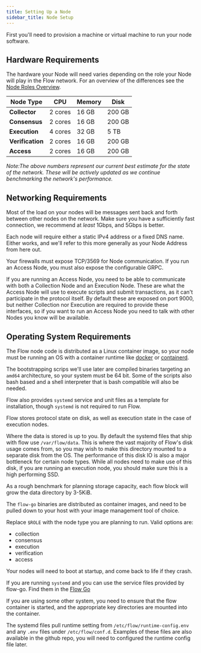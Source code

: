 ```yaml
---
title: Setting Up a Node
sidebar_title: Node Setup
---
```


<!-- [block:api-header]
{
"title": "Setup your Node Hardware"
}
[/block] -->

First you'll need to provision a machine or virtual machine to run your node software.

## Hardware Requirements

The hardware your Node will need varies depending on the role your Node will play in the Flow network. For an overview of the differences see the [Node Roles Overview](/operator/node-roles).

| Node Type        | CPU     | Memory |  Disk  |
|------------------|---------|--------|--------|
| **Collector**    | 2 cores | 16 GB  | 200 GB |
| **Consensus**    | 2 cores | 16 GB  | 200 GB |
| **Execution**    | 4 cores | 32 GB  | 5 TB   |
| **Verification** | 2 cores | 16 GB  | 200 GB |
| **Access**       | 2 cores | 16 GB  | 200 GB |

_Note:The above numbers represent our current best estimate for the state of the network.  These will be actively updated as we continue benchmarking the network's performance._

## Networking Requirements

Most of the load on your nodes will be messages sent back and forth between other nodes on the network. Make sure you have a sufficiently fast connection, we recommend at _least_ 1Gbps, and 5Gbps is better.

Each node will require either a static IPv4 address or a fixed DNS name. Either works, and we'll refer to this more generally as your Node Address from here out.

<!-- [block:callout]
{
"type": "info",
"body": "Your Node Address must be a publicly routable IPv4 address or valid DNS name that points to your node. This is how other nodes in the network will communicate with you.",
"title": "Node Address Requirements"
}
[/block] -->

Your firewalls must expose TCP/3569 for Node communication. If you run an Access Node, you must also expose the configurable GRPC.

If you are running an Access Node, you need to be able to communicate with both a Collection Node and an Execution Node. These are what the Access Node will use to execute scripts and submit transactions, as it can't participate in the protocol itself. By default these are exposed on port 9000, but neither Collection nor Execution are required to provide these interfaces, so if you want to run an Access Node you need to talk with other Nodes you know will be available.

<!-- [block:image]
{
"images": [
{
"image": [
"https://files.readme.io/d28c155-Flow-architecture_1.png",
"Flow-architecture (1).png",
1460,
721,
"#e8edf5"
],
"caption": "Example Topology for an exhaustive hosting setup"
}
]
}
[/block] -->

## Operating System Requirements

The Flow node code is distributed as a Linux container image, so your node must be running an OS with a container runtime like [docker](https://docker.com) or [containerd](https://containerd.io).

The bootstrapping scrips we'll use later are compiled binaries targeting an `amd64` architecture, so your system must be 64 bit. Some of the scripts also bash based and a shell interpreter that is bash compatible will also be needed.

Flow also provides `systemd` service and unit files as a template for installation, though `systemd` is not required to run Flow.

<!-- [block:callout]
{
"type": "info",
"title": "Choose Your Own Adventure",
"body": "Flow is distributed in such a way that makes it very system agnostic. You are free to build your own orchestration around how you run your nodes and manage your keys.\n\nFor the remainder of this guide, we cover the most simple case, a single node being hand deployed. This should give you a good sense of what's needed, and you can modify to suit your needs from there.\n\nThe Flow team has tested running nodes on Ubuntu 18.04 and GCP's Container Optimized OS which is based on Chromium OS. If you an unsure where to start, those are good choices."
}
[/block] -->

<!-- [block:api-header]
{
"title": "Setup Data Directories & Disks"
}
[/block] -->

Flow stores protocol state on disk, as well as execution state in the case of execution nodes.

Where the data is stored is up to you. By default the systemd files that ship with flow use `/var/flow/data`. This is where the vast majority of Flow's disk usage comes from, so you may wish to make this directory mounted to a separate disk from the OS. The performance of this disk IO is also a major bottleneck for certain node types. While all nodes need to make use of this disk, if you are running an execution node, you should make sure this is a high performing SSD.

As a rough benchmark for planning storage capacity, each flow block will grow the data directory by 3-5KiB.

<!-- [block:api-header]
{
"title": "Pull the Flow Images"
}
[/block] -->

The `flow-go` binaries are distributed as container images, and need to be pulled down to your host with your image management tool of choice.

Replace `$ROLE` with the node type you are planning to run. Valid options are:

- collection
- consensus
- execution
- verification
- access
  <!-- [block:code]
  {
  "codes": [
  {
  "code": "# Docker\ndocker pull gcr.io/flow-container-registry/${ROLE}:alpha-v0.0.1\n\n# Containerd\nctr images pull gcr.io/flow-container-registry/${ROLE}:alpha-v0.0.1",
  "language": "shell"
  }
  ]
  }
  [/block] -->

<!-- [block:api-header]
{
"title": "Set Your Node to Start"
}
[/block] -->

Your nodes will need to boot at startup, and come back to life if they crash.

If you are running `systemd` and you can use the service files provided by flow-go. Find them in the [Flow Go](https://github.com/onflow/flow-go/tree/master/deploy)

<!-- [block:code]
{
"codes": [
{
"code": "mv ~/flow-${ROLE}.service /etc/systemd/system/.\n\nsystemctl enable flow",
"language": "shell"
}
]
}
[/block] -->

If you are using some other system, you need to ensure that the flow container is started, and the appropriate key directories are mounted into the container.

The systemd files pull runtime setting from `/etc/flow/runtime-config.env` and any `.env` files under `/etc/flow/conf.d`. Examples of these files are also available in the github repo, you will need to configured the runtime config file later.
